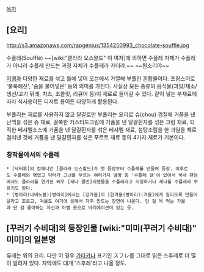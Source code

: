 [[목차]]

== [요리] ==

http://s3.amazonaws.com/rapgenius/1354250993_chocolate-souffle.jpg

수플레(Soufflé)
~~[wiki:"클라라 오스왈드" 이 여자]에 의하면 수플레 자체가 수플레가 아니라 수플레 만드는 과정 자체가 수플레라 카더라.~~ ~~뭔소리야~~

[[머랭]]과 다양한 재료를 섞고 틀에 넣어 오븐에서 가열해 부풀린 혼합물이다. 프랑스어로 '불룩해진', '숨을 불어넣은' 등의 의미를 가진다. 사실상 모든 종류의 음식물(과일/채소/생선/고기 퓌레, 치즈, 초콜릿, 리큐어 등)이 재료로 들어갈 수 있다. 같이 넣는 부재료에 따라 식사용이든 디저트 용이든 다양하게 활용된다.

부풀리는 재료를 사용하지 않고 달걀로만 부풀리는 요리로 슈(chou) 껍질에 거품을 낸 난백을 섞은 슈 재료, 걸쭉한 커스터드크림에 거품을 낸 달걀흰자를 섞은 크림 재료, 되직한 베샤멜소스에 거품을 낸 달걀흰자를 섞은 베샤멜 재료, 설탕조림을 한 과일을 체로 걸러낸 것에 거품을 낸 달걀흰자를 섞은 푸르트 재료 등의 4가지 재료가 기본이다. 

=== 창작물에서의 수플레 ===
 * [닥터후]의 컴패니언 [클라라 오스왈드]가 첫 등장부터 수플레를 만들며 등장. 이후로도 수플레와 엮였고 닥터가 그녀를 부르는 여러가지 별명 중 '수플레 걸'이 있어서 국내 팬덤에서도 클라라를 연기한 배우 [제나 콜먼]의팬들을 수플레라고 지칭하거나 제나를 수플레라 부르기도 한다.
 * [병아리(나비노블)|병아리]에서는 [강가을]이 [한겨울(병아리)|겨울]에게 질리도록 만들어달라고 조르고, 겨울도 여기에 응해서 자주 만드는 장면이 나온다. 단 걸 목 먹는 가을과 단 걸 좋아하는 자신과 아벨 용으로 바리에이션이 있는 듯.
== [꾸러기 수비대]의 등장인물 [wiki:"미미(꾸러기 수비대)" 미미]의 일본명 ==
유래는 위의 요리. 다만 이 경우 [[가타카나]] 표기인 スフレ를 그대로 읽은 스후레로 더 많이 알려져 있다. 자막에도 대개 '스후레'라고 나올 정도.
